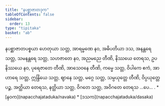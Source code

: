 ```yaml
---
title: "နပစ္ဆာဇာတဒုက"
tableOfContents: false
sidebar:
  order: 13
type: "tipitaka"
basket: "ab"
---
```



<DynamicBreadcrumb />

<Division number="504">

<Paragraph number="1737">
နပစ္ဆာဇာတပစ္စယာ ဟေတုယာ သတ္တ, အာရမ္မဏေ နဝ, အဓိပတိယာ ဒသ, အနန္တရေ သတ္တ, သမနန္တရေ သတ္တ, သဟဇာတေ နဝ, အညမညေ တီဏိ, နိဿယေ တေရသ, ဥပနိဿယေ နဝ, ပုရေဇာတေ တီဏိ, အာသေဝနေ တီဏိ, ကမ္မေ သတ္တ, ဝိပါကေ ဧကံ, အာဟာရေ သတ္တ, ဣန္ဒြိယေ သတ္တ, ဈာနေ သတ္တ, မဂ္ဂေ သတ္တ, သမ္ပယုတ္တေ တီဏိ, ဝိပ္ပယုတ္တေ ပဉ္စ, အတ္ထိယာ တေရသ, နတ္ထိယာ သတ္တ, ဝိဂတေ သတ္တ, အဝိဂတေ တေရသ …ပေ… .

</Paragraph>
</Division>

<TableOfContents>
* [နဝက](napacchajataduka/navaka)
* [ဒသက](napacchajataduka/dasaka)
</TableOfContents>